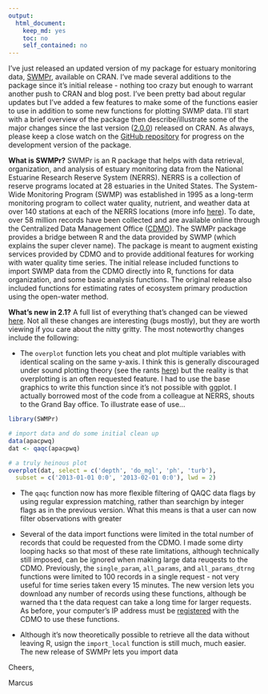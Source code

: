 ```yaml
---
output:
  html_document:
    keep_md: yes
    toc: no
    self_contained: no
---
```


I've just released an updated version of my package for estuary monitoring data, [SWMPr](https://cran.r-project.org/web/packages/SWMPr/index.html), available on CRAN. I've made several additions to the package since it's initial release - nothing too crazy but enough to warrant another push to CRAN and blog post.  I've been pretty bad about regular updates but I've added a few features to make some of the functions easier to use in addition to some new functions for plotting SWMP data.  I'll start with a brief overview of the package then describe/illustrate some of the major changes since the last version ([2.0.0](https://cran.r-project.org/src/contrib/Archive/SWMPr/)) released on CRAN.  As always, please keep a close watch on the [GitHub repository](https://github.com/fawda123/SWMPr) for progress on the development version of the package.    

<b>What is SWMPr?</b> SWMPr is an R package that helps with data retrieval, organization, and analysis  of estuary monitoring data from the National Estuarine Research Reserve System (NERRS).  NERRS is a collection of reserve programs located at 28 estuaries in the United States.  The System-Wide Monitoring Program (SWMP) was established in 1995 as a long-term monitoring program to collect water quality, nutrient, and weather data at over 140 stations at each of the NERRS locations (more info [here](http://www.nerrs.noaa.gov/Default.aspx)). To date, over 58 million records have been collected and are available online through the Centralized Data Management Office ([CDMO](http://cdmo.baruch.sc.edu/)).  The SWMPr package provides a bridge between R and the data provided by SWMP (which explains the super clever name).  The package is meant to augment existing services provided by CDMO and to provide additional features for working with water quality time series.  The initial release included functions to import SWMP data from the CDMO directly into R, functions for data organization, and some basic analysis functions.  The original release also included functions for estimating rates of ecosystem primary production using the open-water method.  

<b>What's new in 2.1?</b> A full list of everything that's changed can be viewed [here](https://github.com/fawda123/SWMPr/blob/master/NEWS.md).  Not all these changes are interesting (bugs mostly), but they are worth viewing if you care about the nitty gritty.  The most noteworthy changes include the following:

* The `overplot` function lets you cheat and plot multiple variables with identical scaling on the same y-axis.  I think this is generally discouraged under sound plotting theory (see the rants [here](http://stackoverflow.com/questions/3099219/how-to-use-ggplot2-make-plot-with-2-y-axes-one-y-axis-on-the-left-and-another)) but the reality is that overplotting is an often requested feature.  I had to use the base graphics to write this function since it's not possible with ggplot.  I actually borrowed most of the code from a colleague at NERRS, shouts to the Grand Bay office.  To illustrate ease of use...

```r
library(SWMPr)

# import data and do some initial clean up
data(apacpwq)
dat <- qaqc(apacpwq)

# a truly heinous plot
overplot(dat, select = c('depth', 'do_mgl', 'ph', 'turb'),
  subset = c('2013-01-01 0:0', '2013-02-01 0:0'), lwd = 2)
```

* The `qaqc` function now has more flexible filtering of QAQC data flags by using regular expression matching, rather than searchign by integer flags as in the previous version.  What this means is that a user can now filter observations with greater 

* Several of the data import functions were limited in the total number of records that could be requested from the CDMO.  I made some dirty looping hacks so that most of these rate limitations, although technically still imposed, can be ignored when making large data reuqests to the CDMO.  Previously, the `single_param`, `all_params`, and `all_params_dtrng` functions were limited to 100 records in a single request - not very useful for time series taken every 15 minutes.  The new version lets you download any number of records using these functions, although be warned tha t the data request can take a long time for larger requests.  As before, your computer's IP address must be [registered](http://cdmo.baruch.sc.edu/webservices.cfm) with the CDMO to use these functions.

* Although it's now theoretically possible to retrieve all the data without leaving R, usign the `import_local` function is still much, much easier.  The new release of SWMPr lets you import data  

Cheers, 

Marcus